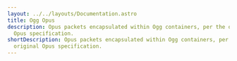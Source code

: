 ---
layout: ../../layouts/Documentation.astro
title: Ogg Opus
description: Opus packets encapsulated within Ogg containers, per the original
  Opus specification.
shortDescription: Opus packets encapsulated within Ogg containers, per the
  original Opus specification.
---
